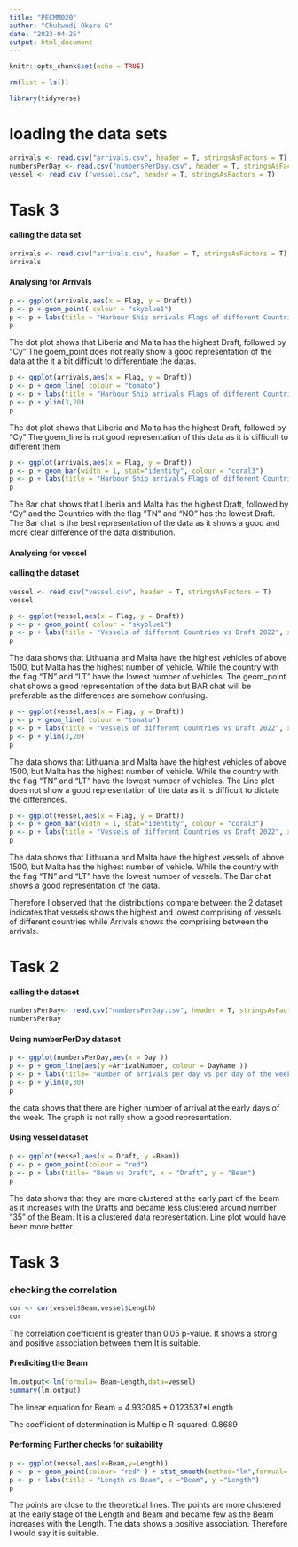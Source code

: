 ---
title: "PECMM020"
author: "Chukwudi Okere G"
date: "2023-04-25"
output: html_document
---

```{r setup, include=FALSE}
knitr::opts_chunk$set(echo = TRUE)
```


```{r}
rm(list = ls())
```

```{r}
library(tidyverse)
```

# loading the data sets

```{r}
arrivals <- read.csv("arrivals.csv", header = T, stringsAsFactors = T)
numbersPerDay <- read.csv("numbersPerDay.csv", header = T, stringsAsFactors = T)
vessel <- read.csv ("vessel.csv", header = T, stringsAsFactors = T)

```


# Task 3

#### calling the data set

```{r}
arrivals <- read.csv("arrivals.csv", header = T, stringsAsFactors = T)
arrivals
```

#### Analysing for Arrivals

```{r}
p <- ggplot(arrivals,aes(x = Flag, y = Draft))
p <- p + geom_point( colour = "skyblue1")
p <- p + labs(title = "Harbour Ship arrivals Flags of different Countries vs Draft 2022", x = "Country Flag" , y = "Draft" )
p
```

The dot plot shows that Liberia and Malta has the highest Draft, followed by "Cy"
The goem_point does not really show a good representation of the data at the it a bit difficult to differentiate the datas.

```{r}
p <- ggplot(arrivals,aes(x = Flag, y = Draft))
p <- p + geom_line( colour = "tomato")
p <- p + labs(title = "Harbour Ship arrivals Flags of different Countries vs Draft 2022", x = "Country Flag" , y = "Draft" )
p <- p + ylim(3,20)
p
```

The dot plot shows that Liberia and Malta has the highest Draft, followed by "Cy"
The goem_line is not  good representation of this data as it is difficult to different them


```{r}
p <- ggplot(arrivals,aes(x = Flag, y = Draft))
p <- p + geom_bar(width = 1, stat="identity", colour = "coral3")
p <- p + labs(title = "Harbour Ship arrivals Flags of different Countries vs Draft 2022", x = "Country Flag" , y = "Draft" )
p
```
The Bar chat shows that Liberia and Malta has the highest Draft, followed by "Cy" and the Countries with the flag "TN" and "NO" has the lowest Draft.
The Bar chat is the best representation of the data as it shows a good and more clear difference of the data distribution.
 
 

#### Analysing for vessel

#### calling the dataset

```{r}
vessel <- read.csv("vessel.csv", header = T, stringsAsFactors = T)
vessel
```


```{r}
p <- ggplot(vessel,aes(x = Flag, y = Draft))
p <- p + geom_point( colour = "skyblue1")
p <- p + labs(title = "Vessels of different Countries vs Draft 2022", x = "Country Flag" , y = "Draft" )
p
```

The data shows that Lithuania and Malta have the highest vehicles of above 1500, but Malta has the highest number of vehicle. While the country with the flag "TN" and "LT" have the lowest number of vehicles.
The geom_point chat shows a good representation of the data but BAR chat will be preferable as the differences are somehow confusing.

```{r}
p <- ggplot(vessel,aes(x = Flag, y = Draft))
p <- p + geom_line( colour = "tomato")
p <- p + labs(title = "Vessels of different Countries vs Draft 2022", x = "Country Flag" , y = "Draft" )
p <- p + ylim(3,20)
p
```

The data shows that Lithuania and Malta have the highest vehicles of above 1500, but Malta has the highest number of vehicle. While the country with the flag "TN" and "LT" have the lowest number of vehicles.
The Line plot does not show a good representation of the data as it is difficult to dictate the differences.


```{r}
p <- ggplot(vessel,aes(x = Flag, y = Draft))
p <- p + geom_bar(width = 1, stat="identity", colour = "coral3")
p <- p + labs(title = "Vessels of different Countries vs Draft 2022", x = "Country Flag" , y = "Draft" )
p
```

The data shows that Lithuania and Malta have the highest vessels of above 1500, but Malta has the highest number of vehicle. While the country with the flag "TN" and "LT" have the lowest number of vessels.
The Bar chat shows a good representation of the data.


Therefore I observed that the distributions compare between the 2 dataset indicates that vessels shows the highest and lowest comprising of vessels of different countries while Arrivals shows the comprising between the arrivals.


# Task 2

#### calling the dataset

```{r}
numbersPerDay<- read.csv("numbersPerDay.csv", header = T, stringsAsFactors = T)
numbersPerDay
```

#### Using numberPerDay dataset

```{r}
p <- ggplot(numbersPerDay,aes(x = Day ))
p <- p + geom_line(aes(y =ArrivalNumber, colour = DayName ))
p <- p + labs(title= "Number of arrivals per day vs per day of the week", x = "Per day of the week", y = "number of arrival per day")
p <- p + ylim(0,30)
p
```

the data shows that there are higher number of arrival at the early days of the week.
The graph is not rally show a good representation.


#### Using vessel dataset

```{r}
p <- ggplot(vessel,aes(x = Draft, y =Beam))
p <- p + geom_point(colour = "red")
p <- p + labs(title= "Beam vs Draft", x = "Draft", y = "Beam")
p
```

The data shows that they are more clustered  at the early part of the beam as it increases with the Drafts and became less clustered around number "35" of the Beam. It is a clustered data representation. Line plot would have been more better.


# Task 3

### checking the correlation

```{r}
cor <- cor(vessel$Beam,vessel$Length)
cor
```
The correlation coefficient is greater than 0.05 p-value. It shows a strong and positive association between them.It is suitable.


#### Prediciting the Beam

```{r}
lm.output<-lm(formula= Beam~Length,data=vessel)
summary(lm.output) 
```

 The linear equation for Beam = 4.933085 + 0.123537*Length
 
 The coefficient of determination is Multiple R-squared:  0.8689

 
#### Performing Further checks for suitability
 
```{r}
p <- ggplot(vessel,aes(x=Beam,y=Length))
p <- p + geom_point(colour= "red" ) + stat_smooth(method="lm",formual= y~x,  se=F)
p <- p + labs(title = "Length vs Beam", x ="Beam", y ="Length")
p
```
 
 The points are close to the theoretical lines. The points are more clustered at the early stage of the Length and Beam and became few as the Beam increases with the Length. The data shows a positive association. Therefore I would say it is suitable.
 
